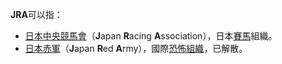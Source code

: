 '''JRA'''可以指：

*[[日本中央競馬會|日本中央競馬會]]（'''J'''apan '''R'''acing '''A'''ssociation），日本[[賽馬|賽馬]]組織。
*[[日本赤軍|日本赤軍]]（'''J'''apan '''R'''ed '''A'''rmy），國際[[恐怖組織|恐怖組織]]，已解散。

{{disambig|cat=三字拉丁字母縮寫消歧義}}